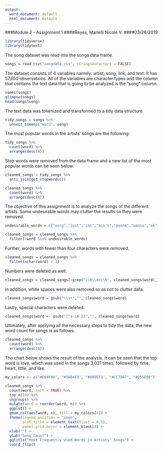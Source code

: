 ---
output:
  word_document: default
  html_document: default
---
###Module 2 - Assignment 1
####Reyes, Marielli Nicole V.
####03/28/2019



```{r}
library(tidyverse)
library(tidytext)
```



The song dataset was read into the songs data frame. 
```{r}
songs = read.csv("songdata.csv", stringsAsFactors = FALSE)
```



The dataset consists of 4 variables namely: artist, song, link, and text. It has 57,650 observations. All of the variables are character types and the column that contains the text data that is going to be analyzed is the "song" column. 
```{r}
names(songs)
glimpse(songs)
head(songs$song)
```



The text data was tokenized and transformed to a tidy data structure. 
```{r}
tidy_songs = songs %>% 
  unnest_tokens("word", song)
```



The most popular words in the artists' songs are the following: 
```{r}
tidy_songs %>% 
  count(word) %>% 
  arrange(desc(n))
```


Stop words were removed from the data frame and a new list of the most popular words can be seen below. 
```{r}
cleaned_songs = tidy_songs %>% 
  anti_join(get_stopwords())

cleaned_songs %>% 
  count(word) %>% 
  arrange(desc(n))
```



The objective of this assignment is to analyze the songs of the different artists. Some undesirable words may clutter the results so they were removed. 
```{r}
undesirable_words = c("song","just","can","ain't","gonna","wanna","oh","hey","o","much","la","n","2","gotta")

cleaned_songs = cleaned_songs %>% 
  filter(!word %in% undesirable_words)
```


Further, words with fewer than four characters were removed. 
```{r}
cleaned_songs = cleaned_songs %>% 
  filter(nchar(word) > 3)
```


Numbers were deleted as well. 
```{r}
cleaned_songs = cleaned_songs[-grep("\\b\\d+\\b", cleaned_songs$word),]
```


In addition, white spaces were also removed so as not to clutter data. 
```{r}
cleaned_songs$word = gsub("\\s+","", cleaned_songs$word)
```


Lastly, special characters were deleted. 
```{r}
cleaned_songs$word <- gsub("[^a-zA-Z]","", cleaned_songs$word)
```


Ultimately, after applying all the necessary steps to tidy the data, the new word count for songs is as follows:
```{r}
cleaned_songs %>% 
  count(word) %>% 
  arrange(desc(n))
```

The chart below shows the result of the analysis. It can be seen that the top word is love, which was used in the songs 3,031 times, followed by time, heart, little, and like. 
```{r}
my_colors <- c("#E69F00", "#56B4E9", "#009E73", "#CC79A7", "#D55E00") 

cleaned_songs %>% 
  count(word, sort = TRUE) %>% 
  top_n(10) %>% 
  ungroup() %>% 
  mutate(word = reorder(word, n)) %>% 
  ggplot() + 
  geom_col(aes(word, n), fill = my_colors[4]) + 
  theme(legend.position = "none", 
        plot.title = element_text(hjust = 0.5), 
        panel.grid.major = element_blank()) + 
  xlab("") + 
  ylab("Song Count") + 
  ggtitle("Most Frequently Used Words in Artists' Songs") + 
  coord_flip()
```

